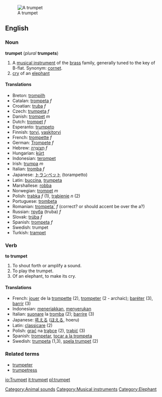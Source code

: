 [[Image:Trumpet.jpg|thumb|right|A trumpet]]
==English==
=== Noun ===
'''trumpet''' (''plural'' '''trumpets''')

# A [[musical instrument]] of the [[brass]] family, generally tuned to the key of B-flat. Synonym: [[cornet]].
# [[cry]] of an [[elephant]] 

====Translations====
*Breton: [[trompilh]]
*Catalan: [[trompeta]] ''f''
*Croatian: [[truba]] ''f''
*Czech: [[trumpeta]] ''f''
*Danish: [[trompet]] ''m''
*Dutch: [[trompet]] ''f''
*Esperanto: [[trumpeto]]
*Finnish: [[torvi]], [[vaskitorvi]]
*French: [[trompette]] ''f''
*German: [[Trompete]] ''f''
*Hebrew: [[חצוצרה|חֲצוֹצְרָה]] ''f''
*Hungarian: [[kürt]]
*Indonesian: [[terompet]]
*Irish: [[trumpa]] ''m''
*Italian: [[tromba]] ''f''
*Japanese: [[トランペット]] (torampetto)
*Latin: [[buccina]], [[trumpeta]]
*Marshallese: [[robba]]
*Norwegian: [[trompet]] ''m''
*Polish: [[trąbka]] ''f'' (1), [[trąbienie]] ''n'' (2)
*Portuguese: [[trombeta]]
*Romanian: [[trompeta˘]] ''f''  (correct?  or should accent be over the a?)
*Russian: [[труба]] (truba) ''f''
*Slovak: [[trúba]] ''f''
*Spanish: [[trompeta]] ''f''
*Swedish: trumpet
*Turkish: [[trampet]]

=== Verb ===
'''to trumpet'''
# To shout forth or amplify a sound.  <!--is this transitive?-->
# To play the trumpet.
# Of an elephant, to make its cry.

==== Translations ====
*French: [[jouer]] de la [[trompette]] (2), [[trompeter]] (2 - archaic); [[baréter]] (3), [[barrir]] (3)
*Indonesian: [[teriak|meneriakkan]], [[seru|menyerukan]]
*Italian: [[suonare]] la [[tromba]] (2); [[barrire]] (3)
*Japanese: [[吼える]] ([[ほえる]], hoeru)
*Latin: [[classicare]] (2)
*Polish: [[grać]] na [[trąbka|trąbce]] (2), [[trąbić]] (3)
*Spanish: [[trompetar]], [[tocar a la trompeta]]
*Swedish: [[trumpeta]] (1,3), [[spela trumpet]] (2)

===Related terms===
*[[trumpeter]]
*[[trumpetress]]

[[Category:Animal sounds]]
[[Category:Musical instruments]]
[[Category:Elephant]]

[[io:Trumpet]]
[[it:trumpet]]
[[pl:trumpet]]